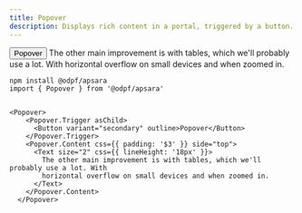 ```yaml
---
title: Popover
description: Displays rich content in a portal, triggered by a button.
---
```


<Preview>
  <Flex
    css={{
      flexDirection: "column",
      alignItems: "center",
      gap: "$3",
    }}
  >
  <Popover>
    <Popover.Trigger asChild>
      <Button variant="secondary" outline>Popover</Button>
    </Popover.Trigger>
    <Popover.Content css={{ padding: '$3' }} side="top">
      <Text size="2" css={{ lineHeight: '18px' }}>
        The other main improvement is with tables, which we'll probably use a lot. With
        horizontal overflow on small devices and when zoomed in.
      </Text>
    </Popover.Content>
  </Popover>
  </Flex>
</Preview>


```tsx outline=true
npm install @odpf/apsara
import { Popover } from '@odpf/apsara'


<Popover>
    <Popover.Trigger asChild>
      <Button variant="secondary" outline>Popover</Button>
    </Popover.Trigger>
    <Popover.Content css={{ padding: '$3' }} side="top">
      <Text size="2" css={{ lineHeight: '18px' }}>
        The other main improvement is with tables, which we'll probably use a lot. With
        horizontal overflow on small devices and when zoomed in.
      </Text>
    </Popover.Content>
  </Popover>
```
